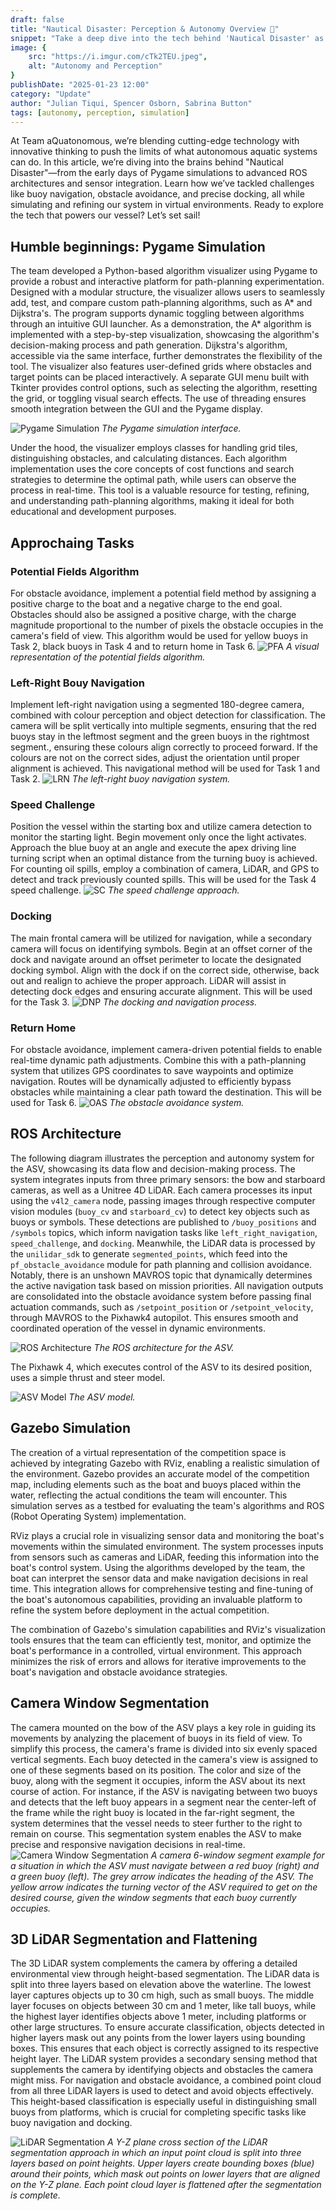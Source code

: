 ```yaml
---
draft: false
title: "Nautical Disaster: Perception & Autonomy Overview 🧠"
snippet: "Take a deep dive into the tech behind 'Nautical Disaster' as Team aQuatonomous shares insights into path planning, ROS architecture, and sensor integration. Discover how advanced simulations and algorithms are shaping the future of autonomous aquatic navigation."
image: {
    src: "https://i.imgur.com/cTk2TEU.jpeg",
    alt: "Autonomy and Perception"
}
publishDate: "2025-01-23 12:00"
category: "Update"
author: "Julian Tiqui, Spencer Osborn, Sabrina Button"
tags: [autonomy, perception, simulation]
---
```



At Team aQuatonomous, we’re blending cutting-edge technology with innovative thinking to push the limits of what autonomous aquatic systems can do. In this article, we’re diving into the brains behind "Nautical Disaster"—from the early days of Pygame simulations to advanced ROS architectures and sensor integration. Learn how we’ve tackled challenges like buoy navigation, obstacle avoidance, and precise docking, all while simulating and refining our system in virtual environments. Ready to explore the tech that powers our vessel? Let’s set sail!

## Humble beginnings: Pygame Simulation
The team developed a Python-based algorithm visualizer using Pygame to provide a robust and interactive platform for path-planning experimentation. Designed with a modular structure, the visualizer allows users to seamlessly add, test, and compare custom path-planning algorithms, such as A* and Dijkstra's. The program supports dynamic toggling between algorithms through an intuitive GUI launcher. As a demonstration, the A* algorithm is implemented with a step-by-step visualization, showcasing the algorithm's decision-making process and path generation. Dijkstra's algorithm, accessible via the same interface, further demonstrates the flexibility of the tool.
The visualizer also features user-defined grids where obstacles and target points can be placed interactively. A separate GUI menu built with Tkinter provides control options, such as selecting the algorithm, resetting the grid, or toggling visual search effects. The use of threading ensures smooth integration between the GUI and the Pygame display.

![Pygame Simulation](https://i.imgur.com/l480ykP.png)
*The Pygame simulation interface.*

Under the hood, the visualizer employs classes for handling grid tiles, distinguishing obstacles, and calculating distances. Each algorithm implementation uses the core concepts of cost functions and search strategies to determine the optimal path, while users can observe the process in real-time. This tool is a valuable resource for testing, refining, and understanding path-planning algorithms, making it ideal for both educational and development purposes.

## Approchaing Tasks     
### Potential Fields Algorithm
For obstacle avoidance, implement a potential field method by assigning a positive charge to the boat and a negative charge to the end goal. Obstacles should also be assigned a positive charge, with the charge magnitude proportional to the number of pixels the obstacle occupies in the camera's field of view. This algorithm would be used for yellow buoys in Task 2, black buoys in Task 4 and to return home in Task 6.
![PFA](https://i.imgur.com/OiwaSE1.png)
*A visual representation of the potential fields algorithm.*

### Left-Right Bouy Navigation
Implement left-right navigation using a segmented 180-degree camera, combined with colour perception and object detection for classification. The camera will be split vertically into multiple segments, ensuring that the red buoys stay in the leftmost segment and the green buoys in the rightmost segment., ensuring these colours align correctly to proceed forward. If the colours are not on the correct sides, adjust the orientation until proper alignment is achieved. This navigational method will be used for Task 1 and Task 2.
![LRN](https://i.imgur.com/1dBFZSY.png)
*The left-right buoy navigation system.*

### Speed Challenge
Position the vessel within the starting box and utilize camera detection to monitor the starting light. Begin movement only once the light activates. Approach the blue buoy at an angle and execute the apex driving line turning script when an optimal distance from the turning buoy is achieved. For counting oil spills, employ a combination of camera, LiDAR, and GPS to detect and track previously counted spills. This will be used for the Task 4 speed challenge.
![SC](https://i.imgur.com/aAiGRmv.png)
*The speed challenge approach.*

### Docking
The main frontal camera will be utilized for navigation, while a secondary camera will focus on identifying symbols. Begin at an offset corner of the dock and navigate around an offset perimeter to locate the designated docking symbol. Align with the dock if on the correct side, otherwise, back out and realign to achieve the proper approach. LiDAR will assist in detecting dock edges and ensuring accurate alignment. This will be used for the Task 3.
![DNP](https://i.imgur.com/pSZdCc1.png)
*The docking and navigation process.*

### Return Home
For obstacle avoidance, implement camera-driven potential fields to enable real-time dynamic path adjustments. Combine this with a path-planning system that utilizes GPS coordinates to save waypoints and optimize navigation. Routes will be dynamically adjusted to efficiently bypass obstacles while maintaining a clear path toward the destination. This will be used for Task 6.
![OAS](https://i.imgur.com/Er4RG1m.png)
*The obstacle avoidance system.*

## ROS Architecture
The following diagram illustrates the perception and autonomy system for the ASV, showcasing its data flow and decision-making process. The system integrates inputs from three primary sensors: the bow and starboard cameras, as well as a Unitree 4D LiDAR. Each camera processes its input using the `v4l2_camera` node, passing images through respective computer vision modules (`buoy_cv` and `starboard_cv`) to detect key objects such as buoys or symbols. These detections are published to `/buoy_positions` and `/symbols` topics, which inform navigation tasks like `left_right_navigation`, `speed_challenge`, and `docking`. Meanwhile, the LiDAR data is processed by the `unilidar_sdk` to generate `segmented_points`, which feed into the `pf_obstacle_avoidance` module for path planning and collision avoidance. Notably, there is an unshown MAVROS topic that dynamically determines the active navigation task based on mission priorities. All navigation outputs are consolidated into the obstacle avoidance system before passing final actuation commands, such as `/setpoint_position` or `/setpoint_velocity`, through MAVROS to the Pixhawk4 autopilot. This ensures smooth and coordinated operation of the vessel in dynamic environments.

![ROS Architecture](https://i.imgur.com/9G5nD3A.png)
*The ROS architecture for the ASV.*

The Pixhawk 4, which executes control of the ASV to its desired position, uses a simple thrust and steer model.

![ASV Model](https://i.imgur.com/ZpPU3QK.png)
*The ASV model.*

## Gazebo Simulation
The creation of a virtual representation of the competition space is achieved by integrating Gazebo with RViz, enabling a realistic simulation of the environment. Gazebo provides an accurate model of the competition map, including elements such as the boat and buoys placed within the water, reflecting the actual conditions the team will encounter. This simulation serves as a testbed for evaluating the team's algorithms and ROS (Robot Operating System) implementation.

RViz plays a crucial role in visualizing sensor data and monitoring the boat's movements within the simulated environment. The system processes inputs from sensors such as cameras and LiDAR, feeding this information into the boat's control system. Using the algorithms developed by the team, the boat can interpret the sensor data and make navigation decisions in real time. This integration allows for comprehensive testing and fine-tuning of the boat's autonomous capabilities, providing an invaluable platform to refine the system before deployment in the actual competition.

The combination of Gazebo's simulation capabilities and RViz's visualization tools ensures that the team can efficiently test, monitor, and optimize the boat's performance in a controlled, virtual environment. This approach minimizes the risk of errors and allows for iterative improvements to the boat's navigation and obstacle avoidance strategies.

## Camera Window Segmentation
The camera mounted on the bow of the ASV plays a key role in guiding its movements by analyzing the placement of buoys in its field of view. To simplify this process, the camera's frame is divided into six evenly spaced vertical segments. Each buoy detected in the camera's view is assigned to one of these segments based on its position. The color and size of the buoy, along with the segment it occupies, inform the ASV about its next course of action. For instance, if the ASV is navigating between two buoys and detects that the left buoy appears in a segment near the center-left of the frame while the right buoy is located in the far-right segment, the system determines that the vessel needs to steer further to the right to remain on course. This segmentation system enables the ASV to make precise and responsive navigation decisions in real-time.
![Camera Window Segmentation](https://i.imgur.com/wty8zur.png)
*A camera 6-window segment example for a situation in which the ASV must navigate between a red buoy (right) and a green buoy (left). The grey arrow indicates the heading of the ASV. The yellow arrow indicates the turning vector of the ASV required to get on the desired course, given the window segments that each buoy currently occupies.*

## 3D LiDAR Segmentation and Flattening
The 3D LiDAR system complements the camera by offering a detailed environmental view through height-based segmentation. The LiDAR data is split into three layers based on elevation above the waterline. The lowest layer captures objects up to 30 cm high, such as small buoys. The middle layer focuses on objects between 30 cm and 1 meter, like tall buoys, while the highest layer identifies objects above 1 meter, including platforms or other large structures. To ensure accurate classification, objects detected in higher layers mask out any points from the lower layers using bounding boxes. This ensures that each object is correctly assigned to its respective height layer. The LiDAR system provides a secondary sensing method that supplements the camera by identifying objects and obstacles the camera might miss. For navigation and obstacle avoidance, a combined point cloud from all three LiDAR layers is used to detect and avoid objects effectively. This height-based classification is especially useful in distinguishing small buoys from platforms, which is crucial for completing specific tasks like buoy navigation and docking.

![LiDAR Segmentation](https://i.imgur.com/q2KcFjZ.png)
*A Y-Z plane cross section of the LiDAR segmentation approach in which an input point cloud is split into three layers based on point heights. Upper layers create bounding boxes (blue) around their points, which mask out points on lower layers that are aligned on the Y-Z plane. Each point cloud layer is flattened after the segmentation is complete.*